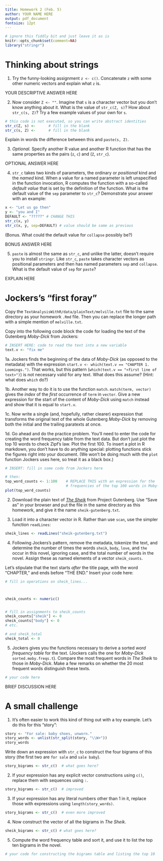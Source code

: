 ```yaml
---
title: Homework 2 (Feb. 5)
author: YOUR NAME HERE
output: pdf_document
fontsize: 12pt
---
```


```r
# ignore this fiddly bit and just leave it as is
knitr::opts_chunk$set(comment=NA)
library("stringr")
```

# Thinking about strings

1. Try the funny-looking assignment `z <- c()`. Concatenate `z` with some other numeric vectors and explain what `z` is.

YOUR DESCRIPTIVE ANSWER HERE

2. Now consider `Z <- ""`. Imagine that `s` is a character vector but you don't know anything about it. What is the value of `str_c(Z, s)`? How about `str_c(s, Z)`? Try a few example values of your own for `s`.

```r
# this code is not executed, so you can write abstract identities
str_c(Z, s) <-      # fill in the blank
str_c(s, Z) <-      # fill in the blank
```

Explain in words the difference between this and `paste(s, Z)`. 

3. *Optional.* Specify another R value and another R function that has the same properties as the pairs (`z`, `c`) and (`Z`, `str_c`).

OPTIONAL ANSWER HERE

4. `str_c` takes two kinds of parameters, the ordinary or *positional* kind and the *named* kind. When a value for a named parameter is left unspecified in the function invocation, R computes the function with a so-called *default value* that is set by the definition of the function. What is the default value of the `sep` parameter to `str_c`? Demonstrate your answer with an example:

```r
x <- "Let us go then"
y <- "you and I"
DEFAULT <- "?????" # CHANGE THIS
str_c(x, y)
str_c(x, y, sep=DEFAULT) # value should be same as previous
```

(Bonus. What could the default value for `collapse` possibly be?)

BONUS ANSWER HERE

5. `paste` is almost the same as `str_c`, and unlike the latter, doesn't require you to install `stringr`. Like `str_c`, `paste` takes character vectors as positional parameters and then has named parameters `sep` and `collapse`. What is the default value of `sep` for `paste`?

EXPLAIN HERE

# Jockers's "first foray"

Copy the `TextAnalysisWithR/data/plainText/melville.txt` file to the same directory as your homework `.Rmd` file. Then you can replace the longer path with a simple mention of `melville.txt`.

Copy into the following code block the code for loading the text of the Gutenberg *Moby-Dick* from Jockers:

```r
# INSERT HERE: code to read the text into a new variable
text.v <- "fix me"
```

1a. Jockers finds the beginning of the data of *Moby-Dick* (as opposed to the metadata) with the expression `start.v <- which(text.v == "CHAPTER 1. Loomings.")`. That works, but this pattern (`which(text.v == "<first line of text>")`) is not necessary valid for any text. What does this assume? (Hint: what does `which` do?)


1b. Another way to do it is to use the function `match`. `match(term, vector)` gives the *index* of the *first* occurrence of `term` in `vector`. Give a new expression for the start of the content of *Moby-Dick* using `match` instead and show that it is equal to `start.v`.




1c. Now write a single (and, hopefully, rather clearer) expression that transforms the original text of the whole Gutenberg *Moby-Dick* by removing both the initial and the trailing paratexts at once.




1d. Go ahead and do the practice problem. You'll need to enter the code for creating the word frequency table from the text data. But don't just plot the top 10 words to check Zipf's law. Plot the first 100. To insert a plot in R markdown, you don't have to do anything special: plotting functions stick the figures right into your document. (We won't be doing much with the `plot` function Jockers uses here, so treat it as a black box.)

```r
# INSERT: fill in some code from Jockers here

# then:
top_word_counts <- 1:100    # REPLACE THIS with an expression for the
                            # frequencies of the top 100 words in Moby-Dick
plot(top_word_counts)
```



2. Download the plain text of [*The Sheik*](http://www.gutenberg.org/cache/epub/7031/pg7031.txt) from Project Gutenberg. Use "Save as" in your browser and put the file in the same directory as this homework, and give it the name `sheik-gutenberg.txt`. 

3. Load it into a character vector in R. Rather than use `scan`, use the simpler function `readLines`:

```r
sheik_lines <- readLines("sheik-gutenberg.txt")
```

4. Following Jockers's pattern, remove the metadata, tokenize the text, and determine the number of times the words `sheik`, `body`, `love`, and `the` occur in this novel, ignoring case, and the total number of words in the novel. Assign these as named elements of a vector `sheik_counts`.

Let's stipulate that the text starts *after* the title page, with the word "CHAPTER," and ends before "THE END." Insert your code here:

```r
# fill in operations on sheik_lines...



sheik_counts <- numeric()


# fill in assignments to sheik_counts
sheik_counts["sheik"] <- 0
sheik_counts["body"] <- 0
# etc.

# and sheik_total
sheik_total <- 0
```


5. Jockers gives you the functions necessary to derive a sorted *word frequency table* for the text. (Jockers calls the one for *Moby-Dick* `sorted.moby.freqs.t`). Compare the most frequent words in *The Sheik* to those in *Moby-Dick*. Make a few remarks on whether the 20 most frequent words distinguish these texts.

```r
# your code here
```

BRIEF DISCUSSION HERE


# A small challenge

1. It's often easier to work this kind of thing out with a toy example. Let's do this for this "story":

```r
story <- "For sale: baby shoes, unworn."
story_words <- unlist(str_split(story, "\\W+"))
story_words
```

Write down an expression with `str_c` to construct the four bigrams of this story (the first two are `for sale` and `sale baby`).

```r
story_bigrams <- str_c()  # what goes here?
```

2. If your expression has any explicit vector constructions using `c()`, replace them with sequences using `:`.

```r
story_bigrams <- str_c()  # improved
```

3. If your expression has any literal numbers other than 1 in it, replace those with expressions using `length(story_words)`.

```r
story_bigrams <- str_c()  # even more improved
```

4. Now construct the vector of all the bigrams in *The Sheik*.

```r
sheik_bigrams <- str_c() # what goes here?
```

5. Compute the word frequency table and sort it, and use it to list the top ten bigrams in the novel.

```r
# your code for constructing the bigrams table and listing the top 10
```


